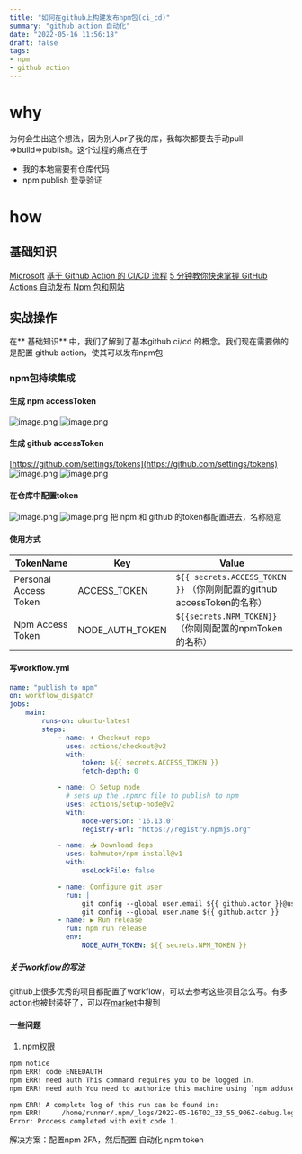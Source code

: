 ```yaml
---
title: "如何在github上构建发布npm包(ci_cd)"
summary: "github action 自动化"
date: "2022-05-16 11:56:18"
draft: false
tags:
- npm
- github action
---
```



# why
为何会生出这个想法，因为别人pr了我的库，我每次都要去手动pull =>build=>publish。这个过程的痛点在于

- 我的本地需要有仓库代码
- npm publish 登录验证
# how
## 基础知识
[Microsoft](https://docs.github.com/cn/actions/quickstart)
[基于 Github Action 的 CI/CD 流程](https://zhuanlan.zhihu.com/p/250534172)
[5 分钟教你快速掌握 GitHub Actions 自动发布 Npm 包和网站](https://segmentfault.com/a/1190000041753907)
## 实战操作
在** 基础知识** 中，我们了解到了基本github ci/cd 的概念。我们现在需要做的是配置 github action，使其可以发布npm包
### npm包持续集成
#### 生成 npm accessToken
![image.png](https://cdn.nlark.com/yuque/0/2022/png/1447731/1652672015727-388f6db0-112e-41b1-98ef-e426bea44eea.png#clientId=uacc734b3-710d-4&from=paste&height=456&id=udc868ad4&originHeight=456&originWidth=1321&originalType=binary&ratio=1&rotation=0&showTitle=false&size=50870&status=done&style=none&taskId=u393de526-ed19-47df-896b-8b847c71a08&title=&width=1321)
![image.png](https://cdn.nlark.com/yuque/0/2022/png/1447731/1652672097478-76b20224-2270-4c6b-9687-c75a4ec8db57.png#clientId=uacc734b3-710d-4&from=paste&height=695&id=u9d730d5d&originHeight=695&originWidth=744&originalType=binary&ratio=1&rotation=0&showTitle=false&size=79901&status=done&style=none&taskId=ub72df32b-84e7-4b1f-a32b-8a9bbf7f777&title=&width=744)
#### 生成 github accessToken
[https://github.com/settings/tokens](https://github.com/settings/tokens)
![image.png](https://cdn.nlark.com/yuque/0/2022/png/1447731/1652672260955-82587716-2641-477d-b087-49be4f63259e.png#clientId=uacc734b3-710d-4&from=paste&height=383&id=ue7e3c75c&originHeight=383&originWidth=923&originalType=binary&ratio=1&rotation=0&showTitle=false&size=38394&status=done&style=none&taskId=uae74de4c-99ef-498a-8fb5-18bf51fb9b2&title=&width=923)
![image.png](https://cdn.nlark.com/yuque/0/2022/png/1447731/1652672353011-f81d6b96-ea04-4f99-841b-a821d74ef5b9.png#clientId=uacc734b3-710d-4&from=paste&height=907&id=u3fa8cb04&originHeight=907&originWidth=794&originalType=binary&ratio=1&rotation=0&showTitle=false&size=86013&status=done&style=none&taskId=u74827d76-2e76-4eb6-8958-53f4397ed7f&title=&width=794)
#### 在仓库中配置token
![image.png](https://cdn.nlark.com/yuque/0/2022/png/1447731/1652672416261-1eddc752-41c3-4017-9db3-abf4a33891af.png#clientId=uacc734b3-710d-4&from=paste&height=681&id=u09c5b17c&originHeight=681&originWidth=1315&originalType=binary&ratio=1&rotation=0&showTitle=false&size=76496&status=done&style=none&taskId=u126694b5-e1e4-49cd-9d69-d61975b4234&title=&width=1315)
![image.png](https://cdn.nlark.com/yuque/0/2022/png/1447731/1652672424196-09f6da5e-ac56-4398-8e9b-2d8217b9289e.png#clientId=uacc734b3-710d-4&from=paste&height=486&id=uc9edafff&originHeight=486&originWidth=829&originalType=binary&ratio=1&rotation=0&showTitle=false&size=14486&status=done&style=none&taskId=ue918f11a-abd1-40a6-83fe-066aeccd94a&title=&width=829)
把 npm 和 github 的token都配置进去，名称随意
#### 使用方式
| TokenName | Key | Value |
| --- | --- | --- |
| Personal Access Token | ACCESS_TOKEN | `${{ secrets.ACCESS_TOKEN }}` （你刚刚配置的github accessToken的名称） |
| Npm Access Token | NODE_AUTH_TOKEN | `${{secrets.NPM_TOKEN}}` （你刚刚配置的npmToken的名称） |

#### 写workflow.yml
```yaml
name: "publish to npm"
on: workflow_dispatch
jobs:
    main:
        runs-on: ubuntu-latest
        steps:
            - name: ⬇️ Checkout repo
              uses: actions/checkout@v2
              with:
                  token: ${{ secrets.ACCESS_TOKEN }}
                  fetch-depth: 0

            - name: ⎔ Setup node
              # sets up the .npmrc file to publish to npm
              uses: actions/setup-node@v2
              with:
                  node-version: '16.13.0'
                  registry-url: "https://registry.npmjs.org"

            - name: 📥 Download deps
              uses: bahmutov/npm-install@v1
              with:
                  useLockFile: false

            - name: Configure git user
              run: |
                  git config --global user.email ${{ github.actor }}@users.noreply.github.com
                  git config --global user.name ${{ github.actor }}
            - name: ▶️ Run release
              run: npm run release
              env:
                  NODE_AUTH_TOKEN: ${{ secrets.NPM_TOKEN }}
```
##### 关于workflow的写法
github上很多优秀的项目都配置了workflow，可以去参考这些项目怎么写。有多action也被封装好了，可以在[market](https://github.com/marketplace?category=&query=&type=actions&verification=)中搜到
#### 一些问题

1. npm权限
```xml
npm notice 
npm ERR! code ENEEDAUTH
npm ERR! need auth This command requires you to be logged in.
npm ERR! need auth You need to authorize this machine using `npm adduser`

npm ERR! A complete log of this run can be found in:
npm ERR!     /home/runner/.npm/_logs/2022-05-16T02_33_55_906Z-debug.log
Error: Process completed with exit code 1.
```
解决方案：配置npm 2FA，然后配置 自动化 npm token
